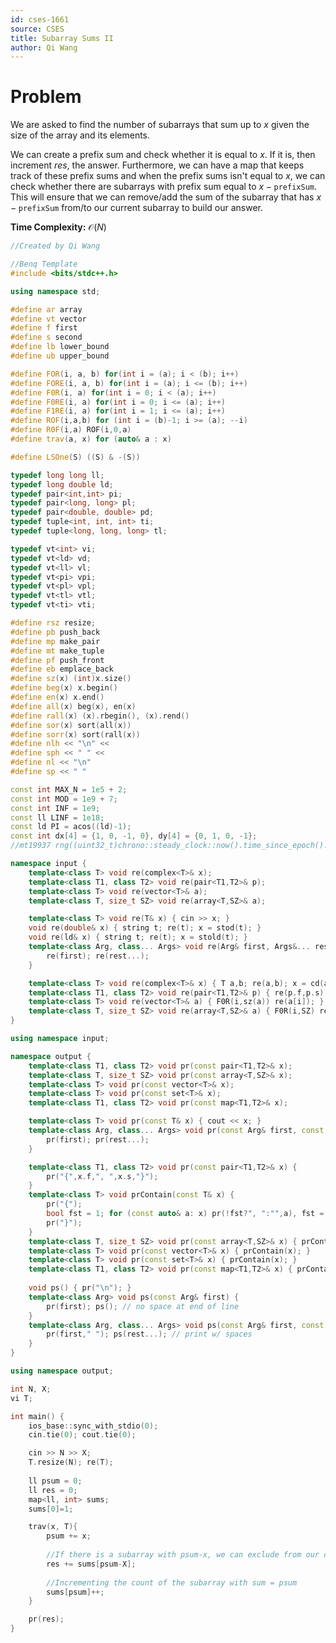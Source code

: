 ```yaml
---
id: cses-1661
source: CSES
title: Subarray Sums II
author: Qi Wang
---
```


# Problem

We are asked to find the number of subarrays that sum up to $x$ given the size of the array and its elements.

<Spoiler title="Solution">

We can create a prefix sum and check whether it is equal to $x$. If it is, then increment $res$, the answer. Furthermore, we can have a map that keeps track of these prefix sums and when the prefix sums isn't equal to $x$, we can check whether there are subarrays with prefix sum equal to $x - \texttt{prefixSum}$. This will ensure that we can remove/add the sum of the subarray that has $x - \texttt{prefixSum}$ from/to our current subarray to build our answer.

**Time Complexity:** $\mathcal{O}(N)$

```cpp
//Created by Qi Wang

//Benq Template
#include <bits/stdc++.h>

using namespace std;

#define ar array
#define vt vector
#define f first
#define s second
#define lb lower_bound
#define ub upper_bound

#define FOR(i, a, b) for(int i = (a); i < (b); i++)
#define FORE(i, a, b) for(int i = (a); i <= (b); i++)
#define F0R(i, a) for(int i = 0; i < (a); i++)
#define F0RE(i, a) for(int i = 0; i <= (a); i++)
#define F1RE(i, a) for(int i = 1; i <= (a); i++)
#define ROF(i,a,b) for (int i = (b)-1; i >= (a); --i)
#define R0F(i,a) ROF(i,0,a)
#define trav(a, x) for (auto& a : x)

#define LSOne(S) ((S) & -(S))

typedef long long ll;
typedef long double ld;
typedef pair<int,int> pi;
typedef pair<long, long> pl;
typedef pair<double, double> pd;
typedef tuple<int, int, int> ti;
typedef tuple<long, long, long> tl;

typedef vt<int> vi;
typedef vt<ld> vd;
typedef vt<ll> vl;
typedef vt<pi> vpi;
typedef vt<pl> vpl;
typedef vt<tl> vtl;
typedef vt<ti> vti;

#define rsz resize;
#define pb push_back
#define mp make_pair
#define mt make_tuple
#define pf push_front
#define eb emplace_back
#define sz(x) (int)x.size()
#define beg(x) x.begin()
#define en(x) x.end()
#define all(x) beg(x), en(x)
#define rall(x) (x).rbegin(), (x).rend()
#define sor(x) sort(all(x))
#define sorr(x) sort(rall(x))
#define nlh << "\n" <<
#define sph << " " <<
#define nl << "\n"
#define sp << " "

const int MAX_N = 1e5 + 2;
const int MOD = 1e9 + 7;
const int INF = 1e9;
const ll LINF = 1e18;
const ld PI = acos((ld)-1);
const int dx[4] = {1, 0, -1, 0}, dy[4] = {0, 1, 0, -1};
//mt19937 rng((uint32_t)chrono::steady_clock::now().time_since_epoch().count()); 

namespace input {
    template<class T> void re(complex<T>& x);
    template<class T1, class T2> void re(pair<T1,T2>& p);
    template<class T> void re(vector<T>& a);
    template<class T, size_t SZ> void re(array<T,SZ>& a);

    template<class T> void re(T& x) { cin >> x; }
    void re(double& x) { string t; re(t); x = stod(t); }
    void re(ld& x) { string t; re(t); x = stold(t); }
    template<class Arg, class... Args> void re(Arg& first, Args&... rest) { 
        re(first); re(rest...); 
    }

    template<class T> void re(complex<T>& x) { T a,b; re(a,b); x = cd(a,b); }
    template<class T1, class T2> void re(pair<T1,T2>& p) { re(p.f,p.s); }
    template<class T> void re(vector<T>& a) { F0R(i,sz(a)) re(a[i]); }
    template<class T, size_t SZ> void re(array<T,SZ>& a) { F0R(i,SZ) re(a[i]); }
}

using namespace input;

namespace output {
    template<class T1, class T2> void pr(const pair<T1,T2>& x);
    template<class T, size_t SZ> void pr(const array<T,SZ>& x);
    template<class T> void pr(const vector<T>& x);
    template<class T> void pr(const set<T>& x);
    template<class T1, class T2> void pr(const map<T1,T2>& x);

    template<class T> void pr(const T& x) { cout << x; }
    template<class Arg, class... Args> void pr(const Arg& first, const Args&... rest) { 
        pr(first); pr(rest...); 
    }

    template<class T1, class T2> void pr(const pair<T1,T2>& x) { 
        pr("{",x.f,", ",x.s,"}"); 
    }
    template<class T> void prContain(const T& x) {
        pr("{");
        bool fst = 1; for (const auto& a: x) pr(!fst?", ":"",a), fst = 0; // const needed for vector<bool>
        pr("}");
    }
    template<class T, size_t SZ> void pr(const array<T,SZ>& x) { prContain(x); }
    template<class T> void pr(const vector<T>& x) { prContain(x); }
    template<class T> void pr(const set<T>& x) { prContain(x); }
    template<class T1, class T2> void pr(const map<T1,T2>& x) { prContain(x); }
    
    void ps() { pr("\n"); }
    template<class Arg> void ps(const Arg& first) { 
        pr(first); ps(); // no space at end of line
    }
    template<class Arg, class... Args> void ps(const Arg& first, const Args&... rest) { 
        pr(first," "); ps(rest...); // print w/ spaces
    }
}

using namespace output;

int N, X;
vi T;

int main() {
    ios_base::sync_with_stdio(0);
    cin.tie(0); cout.tie(0);

    cin >> N >> X;
    T.resize(N); re(T);
    
    ll psum = 0;
    ll res = 0;
    map<ll, int> sums;
    sums[0]=1;

    trav(x, T){
        psum += x;
        
        //If there is a subarray with psum-x, we can exclude from our current subarray. Thus, we can add the number of those subarrays to our answer.
        res += sums[psum-X];
        
        //Incrementing the count of the subarray with sum = psum
        sums[psum]++;
    }

    pr(res);
}
```

</Spoiler>

